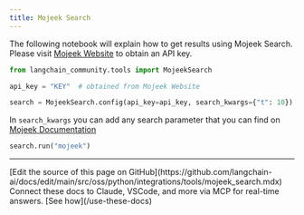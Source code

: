 ```yaml
---
title: Mojeek Search
---
```


The following notebook will explain how to get results using Mojeek Search. Please visit [Mojeek Website](https://www.mojeek.com/services/search/web-search-api/) to obtain an API key.

```python
from langchain_community.tools import MojeekSearch
```

```python
api_key = "KEY"  # obtained from Mojeek Website
```

```python
search = MojeekSearch.config(api_key=api_key, search_kwargs={"t": 10})
```

In `search_kwargs` you can add any search parameter that you can find on [Mojeek Documentation](https://www.mojeek.com/support/api/search/request_parameters.html)

```python
search.run("mojeek")
```

---

<Callout icon="pen-to-square" iconType="regular">
    [Edit the source of this page on GitHub](https://github.com/langchain-ai/docs/edit/main/src/oss/python/integrations/tools/mojeek_search.mdx)
</Callout>
<Tip icon="terminal" iconType="regular">
    Connect these docs to Claude, VSCode, and more via MCP for    real-time answers. [See how](/use-these-docs)
</Tip>
